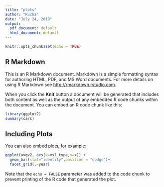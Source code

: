 ```yaml
---
title: "plots"
author: "Rucha"
date: "July 24, 2018"
output:
  pdf_document: default
  html_document: default
---
```


```r
knitr::opts_chunk$set(echo = TRUE)
```

## R Markdown

This is an R Markdown document. Markdown is a simple formatting syntax for authoring HTML, PDF, and MS Word documents. For more details on using R Markdown see <http://rmarkdown.rstudio.com>.

When you click the **Knit** button a document will be generated that includes both content as well as the output of any embedded R code chunks within the document. You can embed an R code chunk like this:

```r
library(ggplot2)
summary(cars)
```

## Including Plots

You can also embed plots, for example:

```r
ggplot(avgv2, aes(x=vsl_type,y=x)) +
  geom_bar(stat="identity",position = "dodge")+
  facet_grid(.~year)
```

Note that the `echo = FALSE` parameter was added to the code chunk to prevent printing of the R code that generated the plot.
